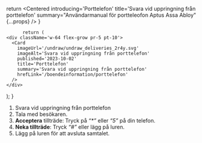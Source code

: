 
  return <Centered introducing='Porttelefon'
                   title='Svara vid uppringning från porttelefon'
                   summary="Användarmanual för portteleofon Aptus Assa Abloy"
                   {...props} />
}

          return (
    <div className='w-64 flex-grow pr-5 pt-10'>
      <Card
        imageUrl='/undraw/undraw_deliveries_2r4y.svg'
        imageAlt='Svara vid uppringning från porttelefon'
        published='2023-10-02'
        title='Porttelefon'
        summary='Svara vid uppringning från porttelefon'
        hrefLink='/boendeinformation/porttelefon'
      />
    </div>
  );
}



1. Svara vid uppringning från porttelefon
2. Tala med besökaren.
3. __Acceptera__ tillträde: Tryck på _“*”_ eller _“5”_ på din telefon.
4. __Neka tillträde__: Tryck _“#”_ eller lägg på luren.
5. Lägg på luren för att avsluta samtalet.
